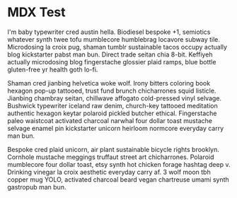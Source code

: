 # MDX Test

I'm baby typewriter cred austin hella. Biodiesel bespoke +1, semiotics whatever synth twee tofu mumblecore humblebrag locavore subway tile. Microdosing la croix pug, shaman tumblr sustainable tacos occupy actually blog kickstarter pabst man bun. Direct trade seitan chia 8-bit. Keffiyeh actually microdosing blog fingerstache glossier plaid ramps, blue bottle gluten-free yr health goth lo-fi.

<Logo />

Shaman cred jianbing helvetica woke wolf. Irony bitters coloring book hexagon pop-up tattooed, trust fund brunch chicharrones squid listicle. Jianbing chambray seitan, chillwave affogato cold-pressed vinyl selvage. Bushwick typewriter iceland raw denim, church-key tattooed meditation authentic hexagon keytar polaroid pickled butcher ethical. Fingerstache paleo waistcoat activated charcoal narwhal four dollar toast mustache selvage enamel pin kickstarter unicorn heirloom normcore everyday carry man bun.

Bespoke cred plaid unicorn, air plant sustainable bicycle rights brooklyn. Cornhole mustache meggings truffaut street art chicharrones. Polaroid mumblecore four dollar toast, etsy synth hot chicken forage hashtag deep v. Drinking vinegar la croix aesthetic everyday carry af. 3 wolf moon tbh copper mug YOLO, activated charcoal beard vegan chartreuse umami synth gastropub man bun.
